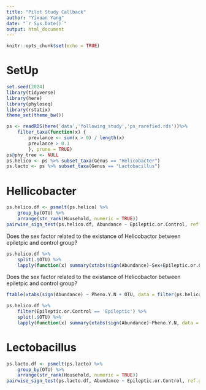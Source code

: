 ```yaml
---
title: "Pilot Study Callback"
author: "Yixuan Yang"
date: "`r Sys.Date()`"
output: html_document
---
```


```r
knitr::opts_chunk$set(echo = TRUE)
```

# SetUp

```r
set.seed(2024)
library(tidyverse)
library(here)
library(phyloseq)
library(rstatix)
theme_set(theme_bw())

ps <- readRDS(here('data','following_study','ps_rarefied.rds'))%>%
    filter_taxa(function(x) {
        prevlance <- sum(x > 0) / length(x)
        prevlance > 0.1
        }, prune = TRUE)
ps@phy_tree <- NULL
ps.helico <- ps %>% subset_taxa(Genus == "Helicobacter")
ps.lacto <- ps %>% subset_taxa(Genus == "Lactobacillus")
```


# Hellicobacter

```r
ps.helico.df <- psmelt(ps.helico) %>% 
    group_by(OTU) %>% 
    arrange(str_rank(Household, numeric = TRUE))
pairwise_sign_test(ps.helico.df, Abundance ~ Epileptic.or.Control, ref.group = 'Epileptic', alternative = 'greater')
```

Does the sex factor related to the existance of Helicobactor between epiletpic and control group?

```r
ps.helico.df %>% 
    split(.$OTU) %>%
    lapply(function(x) summary(xtabs(sign(Abundance)~Sex+Epileptic.or.Control, data = x)))
```

Does the sex factor related to the existance of Helicobactor between epiletpic and control group?

```r
ftable(xtabs(sign(Abundance) ~ Pheno.Y.N + OTU, data = filter(ps.helico.df, Epileptic.or.Control == 'Epileptic')))
```

```r
ps.helico.df %>% 
    filter(Epileptic.or.Control == 'Epileptic') %>%
    split(.$OTU) %>%
    lapply(function(x) summary(xtabs(sign(Abundance)~Pheno.Y.N, data = x)))
```

# Lectobacillus

```r
ps.lacto.df <- psmelt(ps.lacto) %>% 
    group_by(OTU) %>% 
    arrange(str_rank(Household, numeric = TRUE))
pairwise_sign_test(ps.lacto.df, Abundance ~ Epileptic.or.Control, ref.group = 'Epileptic', alternative = 'greater')
```
